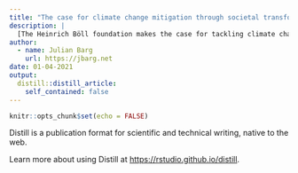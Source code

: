 ```yaml
---
title: "The case for climate change mitigation through societal transformation"
description: |
  [The Heinrich Böll foundation makes the case for tackling climate change by our society adopting a different lifestyle, e.g., by relying less on cars, eating less meat, and traveling by train rather than plane.](https://konzeptwerk-neue-oekonomie.org/wp-content/uploads/2020/12/A%20Societal%20Transformation%20Scenario.pdf) I believe that quality of life is determined more by how we spend our time and whether we create meaningful memories, rather than a high GDP, big cars, and big houses, so this report certainly strikes a nerve with me. The most important point though is certainly that we should not assume or hope that technological change will in the future make our current lifestyle more sustainable. I do not see the value in trying to preserve everything *as-is*.
author:
  - name: Julian Barg
    url: https://jbarg.net
date: 01-04-2021
output:
  distill::distill_article:
    self_contained: false
---
```



```r
knitr::opts_chunk$set(echo = FALSE)
```

Distill is a publication format for scientific and technical writing, native to the web.

Learn more about using Distill at <https://rstudio.github.io/distill>.


